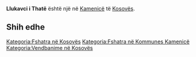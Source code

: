 {{Fshat në 
 | Emri                = Llukavci i Thatë
 | EmriAlt                = 
 | NAME_SHORT_FORM=      
 | NAME_GENERIC=      
 | NAME_SORT_NAME_RO=      LLUKAVCIITHATE
 | FULL_NAME_RO = Llukavci i Thatë
 | FULL_NAME_ND_RO=Llukavci i Thate
 | SORT_NAME_RG=LLUKAVCIITHATE
 | FULL_NAME_RG=Llukavci i Thatë
 | FULL_NAME_ND_RG=Llukavci i Thate
 | SRP_NAME_SHORT_FORM=      
 | SRP_NAME_GENERIC=      
 | SRP_NAME_SORT_NAME_RO=      
 | SRP_FULL_NAME_RO = 
 | SRP_FULL_NAME_ND_RO=
 | SRP_SORT_NAME_RG=
 | SRP_FULL_NAME_RG=
 | SRP_FULL_NAME_ND_RG=
 | Emri (Rasa dhanore) = 
 | Figura              = 
 | Shteti              = Kosovo
 | Komuna              = Kamenicë
 | Kodi postar         = 
 | Sipërfaqja          = 

 | Popullsia           = 

 | Regj. i popullsisë  = 
 | Dend. e popullsisë  = 
 | Faqja zyrtare       = 
 <!--- Koordinatat ----> 
 | Gjerësia            = 42.734722
 | Gjatësia            = 20.509444
 | Lartësia            = 
}}
'''Llukavci i Thatë''' është një [[]] në [[Kamenicë]] të [[Kosovës]].

<!-- == Gjeografia == -->
<!-- == Historia == -->
<!-- == Demografia == -->
== Shih edhe ==
{{Komuna Kamenicë}}
{{Kosovo-Administrata-Cung}}

[[Kategoria:Fshatra në Kosovës]]
[[Kategoria:Fshatra në Kommunes Kamenicë]]
[[Kategoria:Vendbanime në Kosovës]]